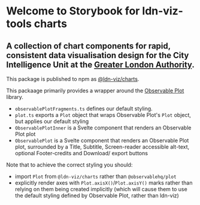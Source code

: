 
<Meta title="Charts/Introduction" />

# Welcome to Storybook for ldn-viz-tools charts

## A collection of chart components for rapid, consistent data visualisation design for the City Intelligence Unit at the [Greater London Authority](https://www.london.gov.uk).

This package is published to npm as [@ldn-viz/charts](https://www.npmjs.com/package/@ldn-viz/ui).

This packaage primarily provides a wrapper around the [Observable Plot](https://observablehq.com/plot/) library.

- `observablePlotFragments.ts` defines our default styling.
- `plot.ts` exports a `Plot` object that wraps Observable Plot's `Plot` object, but applies our default styling
- `ObservablePlotInner` is a Svelte component that renders an Observable Plot plot
- `ObservablePlot` is a Svelte component that renders an Observable Plot plot, surrounded by a Title, Subtitle, Screen-reader accessible alt-text, optional Footer-credits and Download/ export buttons

Note that to achieve the correct styling you should:

- import `Plot` from `@ldn-viz/charts`
rather than `@observablehq/plot`
- explicitly render axes with `Plot.axisX()`/`Plot.axisY()` marks rather than relying on them being created implicitly (which will cause them to use the default styling defined by Observable Plot, rather than ldn-viz)
